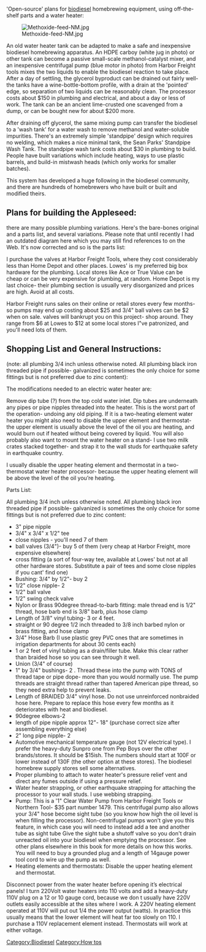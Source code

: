 'Open-source' plans for [[biodiesel]] homebrewing equipment, using off-the-shelf parts and a water heater:

[[Image:Methoxide-feed-NM.jpg|thumb|right]]

An old water heater tank can be adapted to make a safe and inexpensive biodiesel homebrewing apparatus. An HDPE carboy (white jug in photo) or other tank can become a passive small-scale methanol-catalyst mixer, and an inexpensive centrifugal pump (blue motor in photo) from Harbor Freight tools mixes the two liquids to enable the biodiesel reaction to take place. After a day of settling, the glycerol byproduct can be drained out fairly well- the tanks have a wine-bottle-bottom profile, with a drain at the 'pointed' edge, so separation of two liquids can be reasonably clean. The processor costs about $150 in plumbing and electrical, and about a day or less of work. The tank can be an ancient lime-crusted one scavenged from a dump, or can be bought new for about $200 more.

After draining off glycerol, the same mixing pump can transfer the biodiesel to a 'wash tank' for a water wash to remove methanol and water-soluble impurities. There's an extremely simple 'standpipe' design which requires no welding, which makes a nice minimal tank, the Sean Parks' Standpipe Wash Tank. The standpipe wash tank costs about $30 in plumbing to build. People have built variations which include heating, ways to use plastic barrels, and build-in mistwash heads (which only works for smaller batches).

This system has developed a huge following in the biodiesel community, and there are hundreds of homebrewers who have built or built and modified theirs.

== Plans for building the Appleseed: ==
there are many possible plumbing variations. Here's the bare-bones original and a parts list, and several variations. Please note that until recently I had an outdated diagram here which you may still find references to on the Web. It's now corrected and so is the parts list:

{{Gallery
|lines=5
|Image:Newsimple-reactordiagramsma.gif|Simplest plans
|Image:New_design_plumbing_manifol.jpg|Here's how I now build these, to wrap around the tank slightly (temperature gauge not shown)
|Image:Top_plumbing-new-mexico.jpg|To the right and below are a couple of variations: separate sight tube and extra valves on each tube (I now consider these valves unnecessary)
|Image:Lower_plumbing-new-mexico-v.jpg|Here is the plumbing for my 'bells and whistles' variation, with the temperature gauge shown in original packaging. Temperature gauge numbers MUST start at 100F or lower, not 130F.
}}

I purchase the valves at Harbor Freight Tools, where they cost considerably less than Home Depot and other places. Lowes' is my preferred big box hardware for the plumbing. Local stores like Ace or True Value can be cheap or can be very expensive for plumbing, at random. Home Depot is my last choice- their plumbing section is usually very disorganized and prices are high. Avoid at all costs.

Harbor Freight runs sales on their online or retail stores every few months- so pumps may end up costing about $25 and 3/4" ball valves can be $2 when on sale. valves will bankrupt you on this project- shop around. They range from $6 at Lowes to $12 at some local stores I"ve patronized, and you'll need lots of them.

== Shopping List and General Instructions: ==
(note: all plumbing 3/4 inch unless otherwise noted. All plumbing black iron threaded pipe if possible- galvanized is sometimes the only choice for some fittings but is not preferred due to zinc content):

The modifications needed to an electric water heater are:

Remove dip tube (?) from the top cold water inlet. Dip tubes are underneath any pipes or pipe nipples threaded into the heater. This is the worst part of the operation- undoing any old piping. If it is a two-heating element water heater you might also need to disable the upper element and thermostat- the upper element is usually above the level of the oil you are heating, and would burn out if heated without being covered by liquid. You will also probably also want to mount the water heater on a stand- I use two milk crates stacked together- and strap it to the wall studs for earthquake safety in earthquake country.

I usually disable the upper heating element and thermostat in a two-thermostat water heater processor- because the upper heating element will be above the level of the oil you’re heating.

Parts List:

All plumbing 3/4 inch unless otherwise noted. All plumbing black iron threaded pipe if possible- galvanized is sometimes the only choice for some fittings but is not preferred due to zinc content:

* 3" pipe nipple
* 3/4" x 3/4" x 1/2" tee
* close nipples - you'll need 7 of them
* ball valves (3/4")- buy 5 of them (very cheap at Harbor Freight, more expensive elsewhere)
* cross fitting (a sort of four-way tee, available at Lowes' but not at all other hardware stores. Substitute a pair of tees and some close nipples if you cant' find one)
* Bushing: 3/4" by 1/2"- buy 2
* 1/2" close nipple- 2
* 1/2" ball valve
* 1/2" swing check valve
* Nylon or Brass 90degree thread-to-barb fitting: male thread end is 1/2" thread, hose barb end is 3/8" barb, plus hose clamp
* Length of 3/8" vinyl tubing- 3 or 4 feet.
* straight or 90 degree 1/2 inch threaded to 3/8 inch barbed nylon or brass fitting, and hose clamp
* 3/4" Hose Barb (I use plastic grey PVC ones that are sometimes in irrigation departments for about 30 cents each)
* 1 or 2 feet of vinyl tubing as a drain/filler tube. Make this clear rather than braided hose so you can see through it well.
* Union (3/4" of course)
* 1" by 3/4" bushings- 2 . Thread these into the pump with TONS of thread tape or pipe dope- more than you would normally use. The pump threads are straight thread rather than tapered American pipe thread, so they need extra help to prevent leaks.
* Length of BRAIDED 3/4" vinyl hose. Do not use unreinforced nonbraided hose here. Prepare to replace this hose every few months as it deteriorates with heat and biodiesel.
* 90degree elbows-2
* length of pipe nipple approx 12"- 18" (purchase correct size after assembling everything else)
* 2" long pipe nipple- 2
* Automotive mechanical temperature gauge (not 12V electrical type). I prefer the heavy-duty Sunpro one from Pep Boys over the other brands/stores. It should be $15ish. The numbers should start at 100F or lower instead of 130F (the other option at these stores). The biodiesel homebrew supply stores sell some alternatives.
* Proper plumbing to attach to water heater's pressure relief vent and direct any fumes outside if using a pressure relief.
* Water heater strapping, or other earthquake strapping for attaching the processor to your wall studs. I use webbing strapping.
* Pump: This is a '1" Clear Water Pump from Harbor Freight Tools or Northern Tool- $35 part number 1479. This centrifugal pump also allows your 3/4" hose become sight tube (so you know how high the oil level is when filling the processor). Non-centrifugal pumps won't give you this feature, in which case you will need to instead add a tee and another tube as sight tube Give the sight tube a shutoff valve so you don't drain unreacted oil into your biodiesel when emptying the processor.  See other plans elsewhere in this book for more details on how this works. You will need to buy a grounded plug and a length of 14gauge power tool cord to wire up the pump as well.
* Heating elements and thermostats:  Disable the upper heating element and thermostat.

Disconnect power from the water heater before opening it’s electrical panels! I turn 220Volt water heaters into 110 volts and add a heavy-duty 110V plug on a 12 or 10 gauge cord, because we don t usually have 220V outlets easily accessible at the sites where I work. A 220V heating element operated at 110V will put out 1/4 the power output (watts). In practice this usually means that the lower element will heat far too slowly on 110. I purchase a 110V replacement element instead. Thermostats will work at either voltage.

[[Category:Biodiesel]]
[[Category:How tos]]